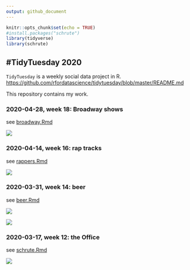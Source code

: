 ```yaml
---
output: github_document
---
```


```r
knitr::opts_chunk$set(echo = TRUE)
#install.packages("schrute")
library(tidyverse)
library(schrute)
```


## #TidyTuesday 2020

`TidyTuesday` is a weekly social data project in R.  
<https://github.com/rfordatascience/tidytuesday/blob/master/README.md>

This repository contains my work.  


### 2020-04-28, week 18: Broadway shows  

see [broadway.Rmd](broadway.Rmd)

![](broadway.png)


### 2020-04-14, week 16: rap tracks

see [rappers.Rmd](rappers.Rmd)

![](hiphop.gif)


### 2020-03-31, week 14: beer

see [beer.Rmd](beer.Rmd)  

![](cumuplot.png)

![](beer_states.png)


### 2020-03-17, week 12: the Office

see [schrute.Rmd](schrute.Rmd)  

![](twss.png)
